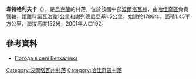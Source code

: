 {{coord|50|22|29|N|33|36|43|E|scale:100000_region:UA|display=title}}

'''韋特哈利夫卡'''（{{lang-uk|Ветхалівка}}），是[[烏克蘭|烏克蘭]]的村落，位於該國中部[[波爾塔瓦州|波爾塔瓦州]]，由[[哈佳奇區|哈佳奇區]]負責管轄，距離[[科諾瓦洛韋_(哈佳奇區)|科諾瓦洛韋]]1公里和[[謝列德尼亞基|謝列德尼亞基]]1.5公里，始建於1786年，面積1.45平方公里，海拔高度152米，2001年人口192。

==參考資料==
* [http://weather.in.ua/ua/poltavskaja/3504 Погода в селі Ветхалівка] {{Wayback|url=http://weather.in.ua/ua/poltavskaja/3504 |date=20111219193100 }}

{{DEFAULTSORT:Ветхалівка}}
[[Category:波爾塔瓦州村落|Category:波爾塔瓦州村落]]
[[Category:哈佳奇區村落|Category:哈佳奇區村落]]


{{Poltava-geo-stub}}